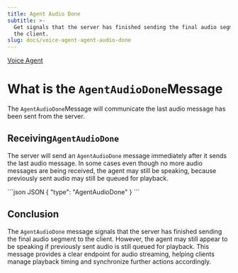 ```yaml
---
title: Agent Audio Done
subtitle: >-
  Get signals that the server has finished sending the final audio segment to
  the client.
slug: docs/voice-agent-agent-audio-done
---
```



[Voice Agent](/docs/voice-agent)

# What is the `AgentAudioDone`Message

The `AgentAudioDone`Message will communicate the last audio message has been sent from the server.

## Receiving`AgentAudioDone`

The server will send an `AgentAudioDone` message immediately after it sends the last audio message. In some cases even though no more audio messages are being received, the agent may still be speaking, because previously sent audio may still be queued for playback.

<CodeGroup>
  ```json JSON
  {
    "type": "AgentAudioDone"
  }
  ```
</CodeGroup>

## Conclusion

The `AgentAudioDone` message signals that the server has finished sending the final audio segment to the client. However, the agent may still appear to be speaking if previously sent audio is still queued for playback. This message provides a clear endpoint for audio streaming, helping clients manage playback timing and synchronize further actions accordingly.

